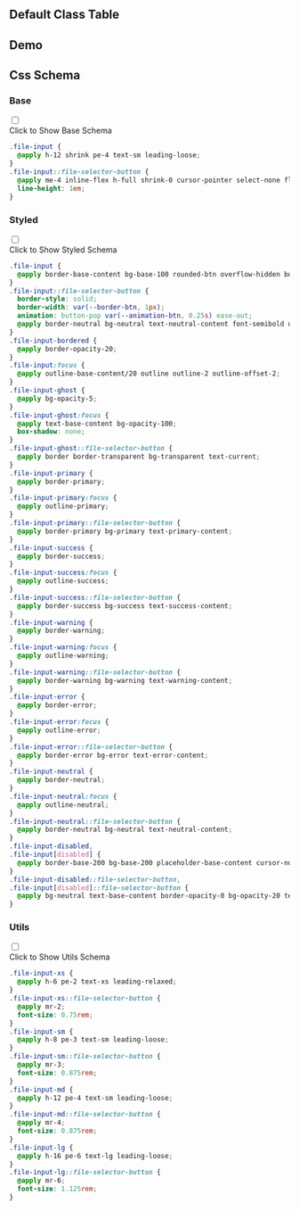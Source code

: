 

## Default Class Table
  
<CssTable name="file-input" />
  
## Demo
  
<Demo></Demo>
  
## Css Schema


### Base

<div className="collapse">
<input type="checkbox" /> 
<div class="collapse-title px-0">
<span class="btn">Click to Show Base Schema</span>
</div>
<div class="collapse-content"> 

```css
.file-input {
  @apply h-12 shrink pe-4 text-sm leading-loose;
}
.file-input::file-selector-button {
  @apply me-4 inline-flex h-full shrink-0 cursor-pointer select-none flex-wrap items-center justify-center px-4 text-center text-sm transition duration-200 ease-out;
  line-height: 1em;
}

```

</div>
</div>



### Styled

<div className="collapse">
<input type="checkbox" /> 
<div class="collapse-title px-0">
<span class="btn">Click to Show Styled Schema</span>
</div>
<div class="collapse-content"> 

```css
.file-input {
  @apply border-base-content bg-base-100 rounded-btn overflow-hidden border border-opacity-0 text-base;
}
.file-input::file-selector-button {
  border-style: solid;
  border-width: var(--border-btn, 1px);
  animation: button-pop var(--animation-btn, 0.25s) ease-out;
  @apply border-neutral bg-neutral text-neutral-content font-semibold uppercase no-underline;
}
.file-input-bordered {
  @apply border-opacity-20;
}
.file-input:focus {
  @apply outline-base-content/20 outline outline-2 outline-offset-2;
}
.file-input-ghost {
  @apply bg-opacity-5;
}
.file-input-ghost:focus {
  @apply text-base-content bg-opacity-100;
  box-shadow: none;
}
.file-input-ghost::file-selector-button {
  @apply border border-transparent bg-transparent text-current;
}
.file-input-primary {
  @apply border-primary;
}
.file-input-primary:focus {
  @apply outline-primary;
}
.file-input-primary::file-selector-button {
  @apply border-primary bg-primary text-primary-content;
}
.file-input-success {
  @apply border-success;
}
.file-input-success:focus {
  @apply outline-success;
}
.file-input-success::file-selector-button {
  @apply border-success bg-success text-success-content;
}
.file-input-warning {
  @apply border-warning;
}
.file-input-warning:focus {
  @apply outline-warning;
}
.file-input-warning::file-selector-button {
  @apply border-warning bg-warning text-warning-content;
}
.file-input-error {
  @apply border-error;
}
.file-input-error:focus {
  @apply outline-error;
}
.file-input-error::file-selector-button {
  @apply border-error bg-error text-error-content;
}
.file-input-neutral {
  @apply border-neutral;
}
.file-input-neutral:focus {
  @apply outline-neutral;
}
.file-input-neutral::file-selector-button {
  @apply border-neutral bg-neutral text-neutral-content;
}
.file-input-disabled,
.file-input[disabled] {
  @apply border-base-200 bg-base-200 placeholder-base-content cursor-not-allowed text-opacity-20 placeholder-opacity-20;
}
.file-input-disabled::file-selector-button,
.file-input[disabled]::file-selector-button {
  @apply bg-neutral text-base-content border-opacity-0 bg-opacity-20 text-opacity-20;
}

```

</div>
</div>



### Utils

<div className="collapse">
<input type="checkbox" /> 
<div class="collapse-title px-0">
<span class="btn">Click to Show Utils Schema</span>
</div>
<div class="collapse-content"> 

```css
.file-input-xs {
  @apply h-6 pe-2 text-xs leading-relaxed;
}
.file-input-xs::file-selector-button {
  @apply mr-2;
  font-size: 0.75rem;
}
.file-input-sm {
  @apply h-8 pe-3 text-sm leading-loose;
}
.file-input-sm::file-selector-button {
  @apply mr-3;
  font-size: 0.875rem;
}
.file-input-md {
  @apply h-12 pe-4 text-sm leading-loose;
}
.file-input-md::file-selector-button {
  @apply mr-4;
  font-size: 0.875rem;
}
.file-input-lg {
  @apply h-16 pe-6 text-lg leading-loose;
}
.file-input-lg::file-selector-button {
  @apply mr-6;
  font-size: 1.125rem;
}

```

</div>
</div>




